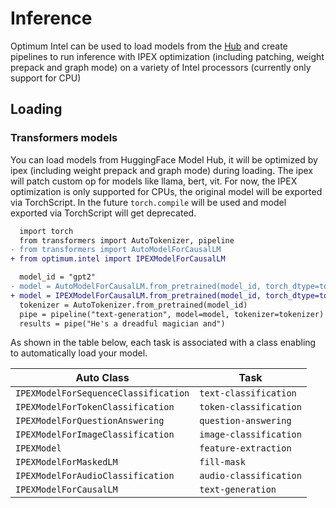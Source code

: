 <!--Copyright 2024 The HuggingFace Team. All rights reserved.
Licensed under the Apache License, Version 2.0 (the "License"); you may not use this file except in compliance with
the License. You may obtain a copy of the License at
http://www.apache.org/licenses/LICENSE-2.0
Unless required by applicable law or agreed to in writing, software distributed under the License is distributed on
an "AS IS" BASIS, WITHOUT WARRANTIES OR CONDITIONS OF ANY KIND, either express or implied. See the License for the
specific language governing permissions and limitations under the License.
-->

# Inference

Optimum Intel can be used to load models from the [Hub](https://huggingface.co/models) and create pipelines to run inference with IPEX optimization (including patching, weight prepack and graph mode) on a variety of Intel processors (currently only support for CPU)


## Loading

### Transformers models

You can load models from HuggingFace Model Hub, it will be optimized by ipex (including weight prepack and graph mode) during loading. The ipex will patch custom op for models like llama, bert, vit.
For now, the IPEX optimization is only supported for CPUs, the original model will be exported via TorchScript. In the future `torch.compile` will be used and model exported via TorchScript will get deprecated.

```diff
  import torch
  from transformers import AutoTokenizer, pipeline
- from transformers import AutoModelForCausalLM
+ from optimum.intel import IPEXModelForCausalLM

  model_id = "gpt2"
- model = AutoModelForCausalLM.from_pretrained(model_id, torch_dtype=torch.bfloat16)
+ model = IPEXModelForCausalLM.from_pretrained(model_id, torch_dtype=torch.bfloat16, export=True)
  tokenizer = AutoTokenizer.from_pretrained(model_id)
  pipe = pipeline("text-generation", model=model, tokenizer=tokenizer)
  results = pipe("He's a dreadful magician and")
```

As shown in the table below, each task is associated with a class enabling to automatically load your model.

| Auto Class                           | Task                                 |
|--------------------------------------|--------------------------------------|
| `IPEXModelForSequenceClassification` | `text-classification`                |
| `IPEXModelForTokenClassification`    | `token-classification`               |
| `IPEXModelForQuestionAnswering`      | `question-answering`                 |
| `IPEXModelForImageClassification`    | `image-classification`               |
| `IPEXModel`                          | `feature-extraction`                 |
| `IPEXModelForMaskedLM`               | `fill-mask`                          |
| `IPEXModelForAudioClassification`    | `audio-classification`               |
| `IPEXModelForCausalLM`               | `text-generation`                    |

